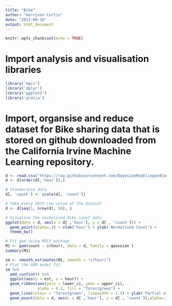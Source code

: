 ```yaml
---
title: "Bike"
author: "Harrison Curtis"
date: "2023-09-10"
output: html_document
---
```


```r
knitr::opts_chunk$set(echo = TRUE)
```
# Import analysis and visualisation libraries
```r
library('mgcv')
library('dplyr')
library('ggplot2')
library('gratia')
```
# Import, organsise and reduce dataset for Bike sharing data that is stored on github downloaded from the California Irvine Machine Learning repository. 

```r
d <- read.csv('https://raw.githubusercontent.com/BayesianModelingandComputationInPython/BookCode_Edition1/main/data/bikes_hour.csv')
d <- d[order(d[,'hour']),]

# Standardise data
d[, 'count'] <- scale(d[, 'count'])

# Take every 50th row value of the dateset
d <- d[seq(1, nrow(d), 50), ]
```


```r
# Visualise the normalised Bike count data
ggplot(data = d, aes(x = d[ ,'hour'], y = d[ , 'count'])) +
  geom_point(alpha=.3) + xlab('hour') + ylab('Normalised Count') +
  theme_bw()
```


```r
# Fit gam using MGCV package
M1 <- gam(count ~ s(hour), data = d, family = gaussian )
summary(M1)
```


```r
sm <- smooth_estimates(M1, smooth = "s(hour)")
# Plot the GAM model fit
sm %>%
  add_confint() %>%
  ggplot(aes(y = est, x = hour)) +
  geom_ribbon(aes(ymin = lower_ci, ymax = upper_ci),
              alpha = 0.2, fill = "forestgreen") +
  geom_line(colour = "forestgreen", linewidth = 1.5) + ylab('Partial effect') +
  geom_point(data = d, aes(x = d[ ,'hour'], y = d[ , 'count']),alpha=.3 ) + theme_bw()

```
